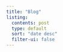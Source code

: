```yaml
---
title: "Blog"
listing:
  contents: post
  type: default
  sort: "date desc"
  filter-ui: false
---
```

